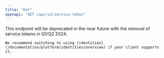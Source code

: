 ```yaml
---
title: "Get"
openapi: "GET /api/v2/service-token"
---
```


<Warning>
    This endpoint will be deprecated in the near future with the removal of service tokens in Q1/Q2 2024.

    We recommend switching to using [identities](/documentation/platform/identities/overview) if your client supports it.
</Warning>
